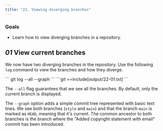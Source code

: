 ```yaml
---
title: "22. Viewing diverging branches"
---
```


### Goals

- Learn how to view diverging branches in a repository.

## _01_ View current branches

We now have two diverging branches in the repository. Use the following `log` command to view the branches and how they diverge.

<Run>
```
git log --all --graph
```
</Run>

<Output>
```git
==include[output/22-01.txt]
```
</Output>

The `--all` flag guarantees that we see all the branches. By default, only the current branch is displayed.

The `--graph` option adds a simple commit tree represented with basic text lines. We see both branches (`style` and `main`) and that the branch `main` is marked as `HEAD`, meaning that it's current. The common ancestor to both branches is the branch where the "Added copyright statement with email" commit has been introduced.
